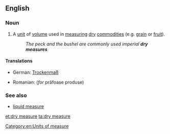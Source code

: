==English==

===Noun===
{{en-noun|head=[[dry]] [[measure]]}}

# A [[unit]] of [[volume]] used in [[measure|measuring]] [[dry]] [[commodity|commodities]] (e.g. [[grain]] or [[fruit]]).
#: ''The peck and the bushel are commonly used imperial '''dry measures'''''

====Translations====
{{trans-top|Unit of capacity for measuring dry commodities}}
* German: [[Trockenmaß]] {{n}}
{{trans-mid}}
* Romanian: {{t-|ro|măsură de capacitate|f}} (''for'' prăfoase produse)
{{trans-bottom}}

===See also===
* [[liquid measure]]

[[Category:en:Units of measure]]

[[et:dry measure]]
[[ta:dry measure]]